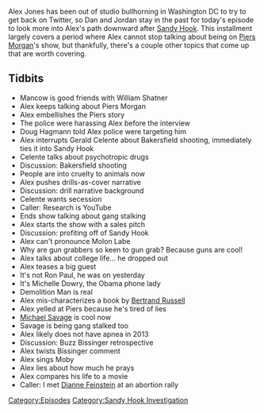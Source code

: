 {{DEFAULTSORT:
    #_EPISODE_0289:January 10-13, 2013
}}{{Episode
    | title             = January 10-13, 2013
    | caption           = Listen to this episode on [https://knowledgefight.libsyn.com/knowledge-fight-january-10-13-2013 Libsyn] [https://open.spotify.com/episode/1TLiDux4pibpZQemzQNKZS Spotify], Read the [[Transcript/289: January 10-13, 2013|Unofficial Transcript]]
    | episodeNumber     = 289
    | length            = 01:25:53
    | airDate           = April 26, 2019
    | coverageStartDate = January 10, 2013
    | coverageEndDate   = January 13, 2013
    | episodeType       = [[:Category:Sandy Hook Investigation|Sandy Hook Investigation]]
    | appearance        = [[Gary Busey]], [[Mancow]], [[William Shatner]], [[Piers Morgan]], [[Doug Hagmann]], [[Gerald Celente]], [[Shepard Ambellas]], [[Michele Dowry]], [[Bertrand Russell]], [[Michael Savage]], [[Buzz Bissinger]], [[Dianne Feinstein]]
    | oocDrop           = Complete Creepville; I know Gary Busey; I don't want to be here
    | previousEpisode   = [[288: January 7-9, 2013]]
    | nextEpisode       = [[290: April 25-26, 2019]]
}}

{{Stub}}

Alex Jones has been out of studio bullhorning in Washington DC to try to get back on Twitter, so Dan and Jordan stay in the past for today's episode to look more into Alex's path downward after [[The Sandy Hook Elementary Massacre|Sandy Hook]]. This installment largely covers a period where Alex cannot stop talking about being on [[Piers Morgan]]'s show, but thankfully, there's a couple other topics that come up that are worth covering.

==Tidbits==

*Mancow is good friends with William Shatner
*Alex keeps talking about Piers Morgan
*Alex embellishes the Piers story
*The police were harassing Alex before the interview
*Doug Hagmann told Alex police were targeting him
*Alex interrupts Gerald Celente about Bakersfield shooting, immediately ties it into Sandy Hook
*Celente talks about psychotropic drugs
*Discussion: Bakersfield shooting
*People are into cruelty to animals now
*Alex pushes drills-as-cover narrative
*Discussion: drill narrative background
*Celente wants secession
*Caller: Research is YouTube
*Ends show talking about gang stalking
*Alex starts the show with a sales pitch
*Discussion: profiting off of Sandy Hook
*Alex can't pronounce Molon Labe
*Why are gun grabbers so keen to gun grab? Because guns are cool!
*Alex talks about college life... he dropped out
*Alex teases a big guest
*It's not Ron Paul, he was on yesterday
*It's Michelle Dowry, the Obama phone lady
*Demolition Man is real
*Alex mis-characterizes a book by [[Bertrand Russell]]
*Alex yelled at Piers because he's tired of lies
*[[Michael Savage]] is cool now
*Savage is being gang stalked too
*Alex likely does not have apnea in 2013
*Discussion: Buzz Bissinger retrospective
*Alex twists Bissinger comment
*Alex sings Moby
*Alex lies about how much he prays
*Alex compares his life to a movie
*Caller: I met [[Dianne Feinstein]] at an abortion rally

[[Category:Episodes]]
[[Category:Sandy Hook Investigation]]
